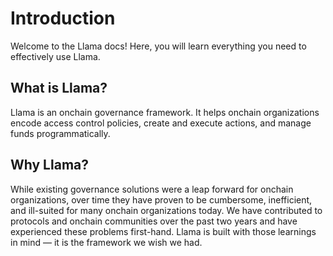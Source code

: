 # Introduction

Welcome to the Llama docs! Here, you will learn everything you need to effectively use Llama.

## What is Llama?

Llama is an onchain governance framework. It helps onchain organizations encode access control policies, create and execute actions, and manage funds programmatically.

## Why Llama?

While existing governance solutions were a leap forward for onchain organizations, over time they have proven to be cumbersome, inefficient, and ill-suited for many onchain organizations today. We have contributed to protocols and onchain communities over the past two years and have experienced these problems first-hand. Llama is built with those learnings in mind — it is the framework we wish we had.
